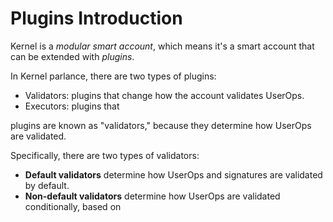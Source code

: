 # Plugins Introduction

Kernel is a *modular smart account*, which means it's a smart account that can be extended with *plugins*.

In Kernel parlance, there are two types of plugins:

- Validators: plugins that change how the account validates UserOps.
- Executors: plugins that 

plugins are known as "validators," because they determine how UserOps are validated.

Specifically, there are two types of validators:

- **Default validators** determine how UserOps and signatures are validated by default.
- **Non-default validators** determine how UserOps are validated conditionally, based on 